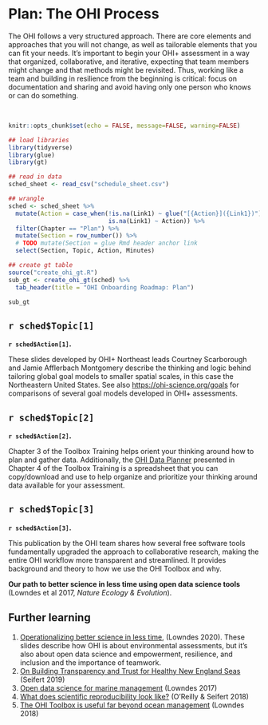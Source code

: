 # Plan: The OHI Process {#plan}

The OHI follows a very structured approach. There are core elements and approaches that you will not change, as well as tailorable elements that you can fit your needs. It's important to begin your OHI+ assessment in a way that organized, collaborative, and iterative, expecting that team members might change and that methods might be revisited. Thus, working like a team and building in resilience from the beginning is critical: focus on documentation and sharing and avoid having only one person who knows or can do something.

<br>

```r
knitr::opts_chunk$set(echo = FALSE, message=FALSE, warning=FALSE)

## load libraries
library(tidyverse)
library(glue)
library(gt)

## read in data
sched_sheet <- read_csv("schedule_sheet.csv") 
```

```r
## wrangle
sched <- sched_sheet %>%
  mutate(Action = case_when(!is.na(Link1) ~ glue("[{Action}]({Link1})"), 
                            is.na(Link1) ~ Action)) %>%
  filter(Chapter == "Plan") %>%
  mutate(Section = row_number()) %>%
  # TODO mutate(Section = glue Rmd header anchor link
  select(Section, Topic, Action, Minutes)

## create gt table
source("create_ohi_gt.R")
sub_gt <- create_ohi_gt(sched) %>%
  tab_header(title = "OHI Onboarding Roadmap: Plan")

sub_gt

```

## `r sched$Topic[1]`

**`r sched$Action[1]`.**

These slides developed by OHI+ Northeast leads Courtney Scarborough and Jamie Afflerbach Montgomery describe the thinking and logic behind tailoring global goal models to smaller spatial scales, in this case the Northeastern United States. See also <https://ohi-science.org/goals> for comparisons of several goal models developed in OHI+ assessments.

## `r sched$Topic[2]`

**`r sched$Action[2]`.**

Chapter 3 of the Toolbox Training helps orient your thinking around how to plan and gather data. Additionally, the [OHI Data Planner](https://ohi-science.org/toolbox-training/planner-guide.html) presented in Chapter 4 of the Toolbox Training is a spreadsheet that you can copy/download and use to help organize and prioritize your thinking around data available for your assessment.

## `r sched$Topic[3]`

**`r sched$Action[3]`.**

This publication by the OHI team shares how several free software tools fundamentally upgraded the approach to collaborative research, making the entire OHI workflow more transparent and streamlined. It provides   background and theory to how we use the OHI Toolbox and why.

**Our path to better science in less time using open data science tools** (Lowndes et al 2017, *Nature Ecology & Evolution*).


## Further learning {#plan-further}

1.  [Operationalizing better science in less time](https://docs.google.com/presentation/d/1OHe4C2B9cGnT9niSguXwsWiK0M2sDsdeNjTOLWAgBX4/edit?usp=sharing),  (Lowndes 2020). These slides describe how OHI is about environmental assessments, but it's also about open data science and empowerment, resilience, and inclusion and the importance of teamwork. 
1. [On Building Transparency and Trust for Healthy New England Seas](https://ohi-science.org/news/transparent-trust-new-england-seas) (Seifert 2019)
1. [Open data science for marine management](https://ohi-science.org/news/ohi-and-open-data-science) (Lowndes 2017)
1. [What does scientific reproducibility look like?](https://ohi-science.org/news/scientific-reproducibility-with-fellows) (O'Reilly & Seifert 2018)
1. [The OHI Toolbox is useful far beyond ocean management](https://ohi-science.org/news/what-is-the-ohi-toolbox) (Lowndes 2018)


<!---
This process is summarized on the [ohi-science.org OHI+ page](https://ohi-science.org/projects/ohi-plus/).

--->

